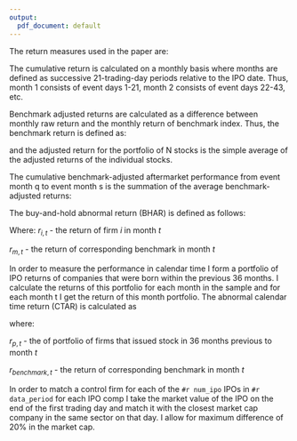 ```yaml
---
output:
  pdf_document: default
---
```

\subsection{Returns calculation}

The return measures used in the paper are:

\begin{itemize}
  \item
  Cumulative average adjusted returns (CAR)
  \item
  Buy and hold abnormal returns (BHAR)
  \item
  Calendar time abnormal returns (CTAR)
\end{itemize}


\subsubsection{CAR}

The cumulative return is calculated on a monthly basis where months are defined as successive 21-trading-day periods relative to the IPO date. Thus, month 1 consists of event days 1-21, month 2 consists of event days 22-43, etc.

Benchmark adjusted returns are calculated as a difference between monthly raw
return and the monthly return of benchmark index.
Thus, the benchmark return is defined as:

\begin{equation*}
  ar_{i,t} = r_{i,t} - r_{benchmark,t}
\end{equation*}

and the adjusted return for the portfolio of N stocks is the simple average
of the adjusted returns of the individual stocks.

\begin{equation*}
  AR_{t} = \frac{1}{N} \sum_{i = 1}^{N}ar_{i,t}
\end{equation*}


The cumulative benchmark-adjusted aftermarket performance from event
month q to event month s is the summation of the average benchmark-adjusted returns:

\begin{equation*}
  CAR_{q,s} = \sum_{t = q}^{s}AR_{t}
\end{equation*}

\subsubsection{BHAR}

The buy-and-hold abnormal return (BHAR) is defined as follows:

\begin{equation*}
  BHAR_{i,T} = \left[\prod_{t = 1}^{T}(1 + r_{i,t}) - 1\right] - \left[\prod_{t = 1}^{T}(1 + r_{m,t}) - 1\right]= \left[\frac{P_{i,T}}{P_{i,1}} - 1\right] - \left[\frac{P_{m,T}}{P_{m,1}} - 1\right]
\end{equation*}

Where:
$r_{i,t}$ - the return of firm $i$ in month $t$

$r_{m,t}$ - the return of corresponding benchmark in month $t$


\subsection{CTAR}

In order to measure the performance in calendar time I form a portfolio of IPO returns of companies that were born within the previous 36 months. I calculate the returns of this portfolio for each month in the sample and for
each month t I get the return of this month portfolio. The abnormal
calendar time return (CTAR) is calculated as 

\begin{equation*}
  CTAR_{t} = \sum_{i = 1}^{p}(r_{i,t} - r_{benchmark,t})
\end{equation*}

where: 

$r_{p,t}$ - the of portfolio of firms that issued stock in 36 months previous
to month $t$

$r_{benchmark,t}$ - the return of corresponding benchmark in month $t$


\subsection{Control firms matching procedure}
In order to match a control firm for each of the `#r num_ipo` IPOs in `#r data_period` for each IPO comp I take the market value of the IPO on the end 
of the first trading day and match it with the closest market cap company in the
same sector on that day. I allow for maximum difference of 20% in the market cap.

